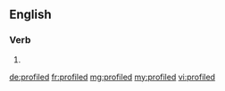 ==English==

===Verb===
{{head|en|verb form}}

# {{en-past of|profile}}

[[de:profiled]]
[[fr:profiled]]
[[mg:profiled]]
[[my:profiled]]
[[vi:profiled]]